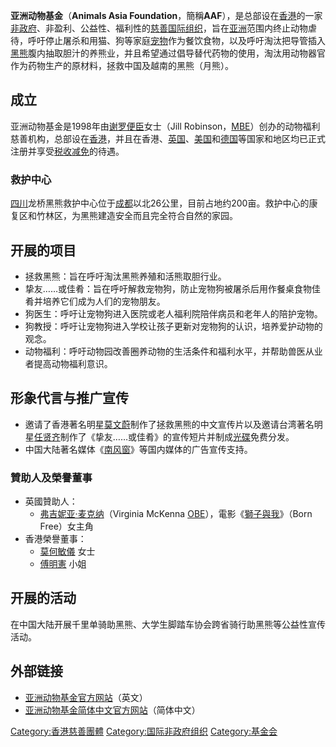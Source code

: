 {{noteTA
|1=zh-hans:非盈利; zh-hant:非牟利;
}}
'''亚洲动物基金'''（'''Animals Asia Foundation'''，簡稱'''AAF'''），是总部设在[[香港|香港]]的一家[[非政府|非政府]]、非盈利、公益性、福利性的[[慈善|慈善]][[国际组织|国际组织]]，旨在[[亚洲|亚洲]]范围内终止动物虐待，呼吁停止屠杀和用猫、狗等家庭[[宠物|宠物]]作为餐饮食物，以及呼吁淘汰把导管插入[[亞洲黑熊|黑熊]]腹内抽取胆汁的养熊业，并且希望通过倡导替代药物的使用，淘汰用动物器官作为药物生产的原材料，拯救中国及越南的黑熊（月熊）。

== 成立 ==
亚洲动物基金是1998年由[[谢罗便臣|谢罗便臣]]女士（Jill Robinson，[[MBE|MBE]]）创办的动物福利慈善机构，总部设在[[香港|香港]]，并且在香港、[[英国|英国]]、[[美国|美国]]和[[德国|德国]]等国家和地区均已正式注册并享受[[税收减免|税收减免]]的待遇。

=== 救护中心 ===
[[四川|四川]]龙桥黑熊救护中心位于[[成都|成都]]以北26公里，目前占地约200亩。救护中心的康复区和竹林区，为黑熊建造安全而且完全符合自然的家园。

==开展的项目==
* 拯救黑熊：旨在呼吁淘汰黑熊养殖和活熊取胆行业。
* 挚友……或佳肴：旨在呼吁解救宠物狗，防止宠物狗被屠杀后用作餐桌食物佳肴并培养它们成为人们的宠物朋友。
* 狗医生：呼吁让宠物狗进入医院或老人福利院陪伴病员和老年人的陪护宠物。
* 狗教授：呼吁让宠物狗进入学校让孩子更新对宠物狗的认识，培养爱护动物的观念。
* 动物福利：呼吁动物园改善圈养动物的生活条件和福利水平，并帮助兽医从业者提高动物福利意识。

==形象代言与推广宣传==
* 邀请了香港著名明星[[莫文蔚|莫文蔚]]制作了拯救黑熊的中文宣传片以及邀请台湾著名明星[[任贤齐|任贤齐]]制作了《挚友……或佳肴》的宣传短片并制成[[光碟|光碟]]免费分发。
* 中国大陆著名媒体《[[南风窗|南风窗]]》等国内媒体的广告宣传支持。

=== 贊助人及榮譽董事 ===
* 英國贊助人：
** [[弗吉妮亚·麦克纳|弗吉妮亚·麦克纳]]（Virginia McKenna [[OBE|OBE]]），電影《[[獅子與我|獅子與我]]》（Born Free）女主角
*香港榮譽董事：
** [[莫何敏儀|莫何敏儀]] 女士
** [[傅明憲|傅明憲]] 小姐

==开展的活动==
在中国大陆开展千里单骑助黑熊、大学生脚踏车协会跨省骑行助黑熊等公益性宣传活动。
==外部链接==
*[http://www.animalsasia.org 亚洲动物基金官方网站]{{Wayback|url=http://www.animalsasia.org/ |date=20200925203030 }}（英文）
*[http://www.animalsasia.org.cn 亚洲动物基金简体中文官方网站]{{Wayback|url=http://www.animalsasia.org.cn/ |date=20080705105055 }}（简体中文）


[[Category:香港慈善團體|Category:香港慈善團體]]
[[Category:国际非政府组织|Category:国际非政府组织]]
[[Category:基金会|Category:基金会]]